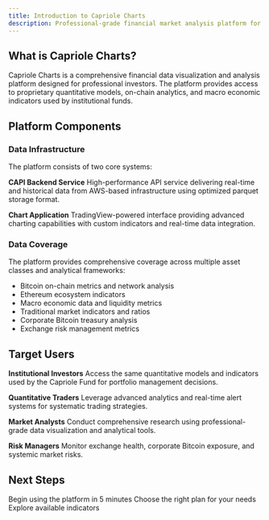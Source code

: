 ```yaml
---
title: Introduction to Capriole Charts
description: Professional-grade financial market analysis platform for institutional investors and quantitative traders
---
```


## What is Capriole Charts?

Capriole Charts is a comprehensive financial data visualization and analysis platform designed for professional investors. The platform provides access to proprietary quantitative models, on-chain analytics, and macro economic indicators used by institutional funds.

## Platform Components

### Data Infrastructure

The platform consists of two core systems:

**CAPI Backend Service**
High-performance API service delivering real-time and historical data from AWS-based infrastructure using optimized parquet storage format.

**Chart Application**
TradingView-powered interface providing advanced charting capabilities with custom indicators and real-time data integration.

### Data Coverage

The platform provides comprehensive coverage across multiple asset classes and analytical frameworks:

- Bitcoin on-chain metrics and network analysis
- Ethereum ecosystem indicators
- Macro economic data and liquidity metrics
- Traditional market indicators and ratios
- Corporate Bitcoin treasury analysis
- Exchange risk management metrics

## Target Users

**Institutional Investors**
Access the same quantitative models and indicators used by the Capriole Fund for portfolio management decisions.

**Quantitative Traders**
Leverage advanced analytics and real-time alert systems for systematic trading strategies.

**Market Analysts**
Conduct comprehensive research using professional-grade data visualization and analytical tools.

**Risk Managers**
Monitor exchange health, corporate Bitcoin exposure, and systemic market risks.

## Next Steps

<CardGroup cols={3}>
  <Card title="Quick Start" icon="bolt" href="/guides/quick-start">
    Begin using the platform in 5 minutes
  </Card>
  
  <Card title="Subscription Plans" icon="credit-card" href="/guides/subscription-plans">
    Choose the right plan for your needs
  </Card>
  
  <Card title="Indicator Reference" icon="book" href="/indicators/strategies/macro-index-btc">
    Explore available indicators
  </Card>
</CardGroup>

